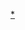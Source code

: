 <noinclude></noinclude>{{Navbox
|name = 中華民國法院
|title = {{ROC}}[[中華民國法院制度|法院]]
|image = [[File:ROC Judicial Yuan Seal.svg|100px]]
|state = {{{state<includeonly>|collapsed</includeonly>}}}
|abovestyle = text-align: center; font-size: 90%;
|groupstyle = text-align: center;
|group1 = 憲法法院
|list1  = [[憲法法庭]]
|group2 = 普通法院
|list2  =
 {{Navbox|child
  |group1 = [[最高法院|最高法院（三審）]]
  |list1  = {{Navbox|child
    |group1 = [[高等法院|高等法院（二審）]]&nbsp;&nbsp;&nbsp;&nbsp;&nbsp;&nbsp;&nbsp;
    |list1 =  [[地方法院|地方法院（一審）]]
}}
  |group2 = [[最高法院 (中華民國)|最高法院]]
  |list2  = {{Navbox|child
    |group1 = [[臺灣高等法院]]本院
    |list1  = [[臺灣基隆地方法院|基隆地方法院]]、[[臺灣臺北地方法院|臺北地方法院]]、[[臺灣士林地方法院|士林地方法院]]、[[臺灣新北地方法院|新北地方法院]]、[[臺灣桃園地方法院|桃園地方法院]]、[[臺灣新竹地方法院|新竹地方法院]]、[[臺灣宜蘭地方法院|宜蘭地方法院]]
    |group2 = [[臺灣高等法院臺中分院]]
    |list2  = [[臺灣苗栗地方法院|苗栗地方法院]]、[[臺灣臺中地方法院|臺中地方法院]]、[[臺灣南投地方法院|南投地方法院]]、[[臺灣彰化地方法院|彰化地方法院]]
    |group3 = [[臺灣高等法院臺南分院]]
    |list3  = [[臺灣雲林地方法院|雲林地方法院]]、[[臺灣嘉義地方法院|嘉義地方法院]]、[[臺灣臺南地方法院|臺南地方法院]]
    |group4 = [[臺灣高等法院高雄分院]]
    |list4  = [[臺灣高雄地方法院|高雄地方法院]]、[[臺灣橋頭地方法院|橋頭地方法院]]、[[臺灣屏東地方法院|屏東地方法院]]、[[臺灣澎湖地方法院|澎湖地方法院]]
    |group5 = [[臺灣高等法院花蓮分院]]
    |list5  = [[臺灣花蓮地方法院|花蓮地方法院]]、[[臺灣臺東地方法院|臺東地方法院]]
    |group6 = [[福建高等法院金門分院]]
    |list6  = [[福建金門地方法院|金門地方法院]]、[[福建連江地方法院|連江地方法院]]
}}
}}
|group3 = 行政法院
|list3  =
 {{Navbox|child
  |group1 = [[最高行政法院 (中華民國)|最高行政法院（二審）]]
  |list1  = [[最高行政法院 (中華民國)|最高行政法院]]
  |group2 = [[行政法院|高等行政法院（一審或二審）]]
  |list2  = [[臺北高等行政法院]]、[[臺中高等行政法院]]、[[高雄高等行政法院]]
  |group3 = [[行政法院|地方法院行政訴訟庭（一審）]]
  |list3 = 各[[地方法院行政訴訟庭]]
}}
|group4 = 專業法院
|list4  = [[智慧財產及商業法院]]、[[臺灣高雄少年及家事法院]]、[[懲戒法院]]、[[司法院刑事補償法庭]]
|group5 = 軍事法院<br><small>（戰爭時期開設）</small>
|list5  = {{Navbox|child
  |group1 = 最高軍事法院（三審）
  |list1  = {{Navbox|child
    |group1 = 高等軍事法院（二審）
    |list1  = 地方軍事法院（一審）
}}
  |group2 = [[國防部最高軍事法院]]
  |list2  = {{Navbox|child
    |group1 = [[國防部高等軍事法院]]
    |list1  = [[國防部北部地方軍事法院]]
    |group2 = 國防部高等軍事法院高雄分院
    |list2  = 國防部南部地方軍事法院
}}
}}
|belowstyle = text-align: center; font-size: 95%;
|below = 注：本模板仅导航现存和筹设中的法院。另见：[[中華民國大陸時期法院列表|大陸時期法院列表]]。
}}<noinclude>

[[Category:中华民国法院|*]]
[[Category:中華民國政府機構導航模板|{{PAGENAME}}]]
[[Category:台灣政治導航模板|{{PAGENAME}}]]
[[Category:司法机构模板|{{PAGENAME}}]]
</noinclude>